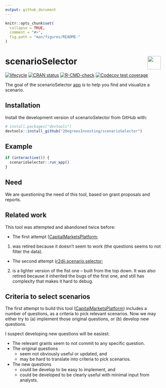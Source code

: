 ```yaml
---
output: github_document 
---
```

<!-- README.md is generated from README.Rmd. Please edit that file -->

```r
knitr::opts_chunk$set(
  collapse = TRUE,
  comment = "#>",
  fig.path = "man/figures/README-"
)
```

# scenarioSelector <a href='https://github.com/2DegreesInvesting/r2dii.usethis'><img src='https://imgur.com/A5ASZPE.png' align='right' height='43' /></a>

<!-- badges: start -->
[![lifecycle](https://img.shields.io/badge/lifecycle-experimental-orange.svg)](https://www.tidyverse.org/lifecycle/#experimental)
[![CRAN status](https://www.r-pkg.org/badges/version/scenarioSelector)](https://CRAN.R-project.org/package=scenarioSelector)
[![R-CMD-check](https://github.com/2DegreesInvesting/scenarioSelector/workflows/R-CMD-check/badge.svg)](https://github.com/2DegreesInvesting/scenarioSelector/actions)
[![Codecov test coverage](https://codecov.io/gh/2DegreesInvesting/scenarioSelector/branch/master/graph/badge.svg)](https://codecov.io/gh/2DegreesInvesting/scenarioSelector?branch=master)
<!-- badges: end -->

The goal of the scenarioSelector
[app](https://twodii.shinyapps.io/scenarioSelector/) is to help you find and
visualize a scenario.

## Installation

Install the development version of scenarioSelector from GitHub with:

```r
# install.packages("devtools")
devtools::install_github("2DegreesInvesting/scenarioSelector")
```

## Example

```r
if (interactive()) {
  scenarioSelector::run_app()
}
```

## Need

We are questioning the need of this tool, based on grant proposals and reports.

## Related work

This tool was attempted and abandoned twice before:

* The first attempt
([CapitalMarketsPlatform](https://github.com/2DegreesInvesting/CapitalMarketsPlatform);
@pranavpandya84) was retired because it doesn't seem to work (the questions
seems to not filter the data).

* The second attempt
([r2dii.scenario.selector](https://github.com/2DegreesInvesting/r2dii.scenario.selector);
@jdhoffa) is a lighter version of the fist one -- built from the top down. It
was also retired because it inherited the bugs of the first one, and still has
complexity that makes it hard to debug.

## Criteria to select scenarios

The first attempt to build this tool
([CapitalMarketsPlatform](https://github.com/2DegreesInvesting/CapitalMarketsPlatform))
includes a number of questions, as a criteria to pick relevant scenarios. Now we
may either try to (a) implement those original questions, or (b) develop new
questions.

I suspect developing new questions will be easiest:

* The relevant grants seem to not commit to any specific question.
* The original questions 
    * seem not obviously useful or updated, and
    * may be hard to translate into criteria to pick scenarios.
* The new questions
    * could be develop to be easy to implement, and
    * could be developed to be clearly useful with minimal input from analysts.
